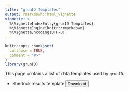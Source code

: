 ```yaml
---
title: "grunID Templates"
output: rmarkdown::html_vignette
vignette: >
  %\VignetteIndexEntry{grunID Templates}
  %\VignetteEngine{knitr::rmarkdown}
  %\VignetteEncoding{UTF-8}
---
```


```r
knitr::opts_chunk$set(
  collapse = TRUE,
  comment = "#>"
)
library(grunID)
```


This page contains a list of data templates used by `grunID`.

- Sherlock results template <a href= "https://github.com/SRJPE/grunID/raw/main/inst/sherlock_results_template.xlsx"><button class="btn btn-outline-primary">Download</button></a>




